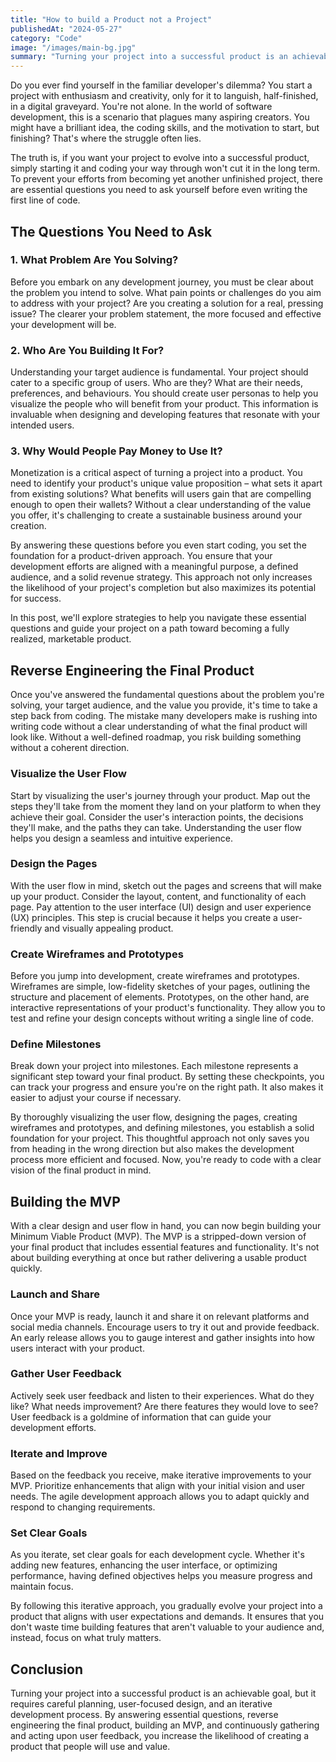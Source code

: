 ```yaml
---
title: "How to build a Product not a Project"
publishedAt: "2024-05-27"
category: "Code"
image: "/images/main-bg.jpg"
summary: "Turning your project into a successful product is an achievable goal, but it requires careful planning, user-focused design, and an iterative development process."
---
```


Do you ever find yourself in the familiar developer's dilemma? You start a project with enthusiasm and creativity, only for it to languish, half-finished, in a digital graveyard. You're not alone. In the world of software development, this is a scenario that plagues many aspiring creators. You might have a brilliant idea, the coding skills, and the motivation to start, but finishing? That's where the struggle often lies.

The truth is, if you want your project to evolve into a successful product, simply starting it and coding your way through won't cut it in the long term. To prevent your efforts from becoming yet another unfinished project, there are essential questions you need to ask yourself before even writing the first line of code.

## The Questions You Need to Ask

### 1. What Problem Are You Solving?

Before you embark on any development journey, you must be clear about the problem you intend to solve. What pain points or challenges do you aim to address with your project? Are you creating a solution for a real, pressing issue? The clearer your problem statement, the more focused and effective your development will be.

### 2. Who Are You Building It For?

Understanding your target audience is fundamental. Your project should cater to a specific group of users. Who are they? What are their needs, preferences, and behaviours. You should create user personas to help you visualize the people who will benefit from your product. This information is invaluable when designing and developing features that resonate with your intended users.

### 3. Why Would People Pay Money to Use It?

Monetization is a critical aspect of turning a project into a product. You need to identify your product's unique value proposition – what sets it apart from existing solutions? What benefits will users gain that are compelling enough to open their wallets? Without a clear understanding of the value you offer, it's challenging to create a sustainable business around your creation.

By answering these questions before you even start coding, you set the foundation for a product-driven approach. You ensure that your development efforts are aligned with a meaningful purpose, a defined audience, and a solid revenue strategy. This approach not only increases the likelihood of your project's completion but also maximizes its potential for success.

In this post, we'll explore strategies to help you navigate these essential questions and guide your project on a path toward becoming a fully realized, marketable product.

## Reverse Engineering the Final Product

Once you've answered the fundamental questions about the problem you're solving, your target audience, and the value you provide, it's time to take a step back from coding. The mistake many developers make is rushing into writing code without a clear understanding of what the final product will look like. Without a well-defined roadmap, you risk building something without a coherent direction.

### Visualize the User Flow

Start by visualizing the user's journey through your product. Map out the steps they'll take from the moment they land on your platform to when they achieve their goal. Consider the user's interaction points, the decisions they'll make, and the paths they can take. Understanding the user flow helps you design a seamless and intuitive experience.

### Design the Pages

With the user flow in mind, sketch out the pages and screens that will make up your product. Consider the layout, content, and functionality of each page. Pay attention to the user interface (UI) design and user experience (UX) principles. This step is crucial because it helps you create a user-friendly and visually appealing product.

### Create Wireframes and Prototypes

Before you jump into development, create wireframes and prototypes. Wireframes are simple, low-fidelity sketches of your pages, outlining the structure and placement of elements. Prototypes, on the other hand, are interactive representations of your product's functionality. They allow you to test and refine your design concepts without writing a single line of code.

### Define Milestones

Break down your project into milestones. Each milestone represents a significant step toward your final product. By setting these checkpoints, you can track your progress and ensure you're on the right path. It also makes it easier to adjust your course if necessary.

By thoroughly visualizing the user flow, designing the pages, creating wireframes and prototypes, and defining milestones, you establish a solid foundation for your project. This thoughtful approach not only saves you from heading in the wrong direction but also makes the development process more efficient and focused. Now, you're ready to code with a clear vision of the final product in mind.

## Building the MVP

With a clear design and user flow in hand, you can now begin building your Minimum Viable Product (MVP). The MVP is a stripped-down version of your final product that includes essential features and functionality. It's not about building everything at once but rather delivering a usable product quickly.

### Launch and Share

Once your MVP is ready, launch it and share it on relevant platforms and social media channels. Encourage users to try it out and provide feedback. An early release allows you to gauge interest and gather insights into how users interact with your product.

### Gather User Feedback

Actively seek user feedback and listen to their experiences. What do they like? What needs improvement? Are there features they would love to see? User feedback is a goldmine of information that can guide your development efforts.

### Iterate and Improve

Based on the feedback you receive, make iterative improvements to your MVP. Prioritize enhancements that align with your initial vision and user needs. The agile development approach allows you to adapt quickly and respond to changing requirements.

### Set Clear Goals

As you iterate, set clear goals for each development cycle. Whether it's adding new features, enhancing the user interface, or optimizing performance, having defined objectives helps you measure progress and maintain focus.

By following this iterative approach, you gradually evolve your project into a product that aligns with user expectations and demands. It ensures that you don't waste time building features that aren't valuable to your audience and, instead, focus on what truly matters.

## Conclusion

Turning your project into a successful product is an achievable goal, but it requires careful planning, user-focused design, and an iterative development process. By answering essential questions, reverse engineering the final product, building an MVP, and continuously gathering and acting upon user feedback, you increase the likelihood of creating a product that people will use and value.

